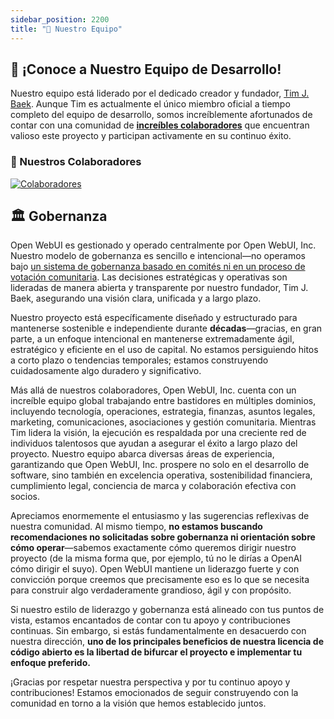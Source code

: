 ```yaml
---
sidebar_position: 2200
title: "👥 Nuestro Equipo"
---
```



<TopBanners />

## 🌟 ¡Conoce a Nuestro Equipo de Desarrollo!

Nuestro equipo está liderado por el dedicado creador y fundador, [Tim J. Baek](https://github.com/tjbck). Aunque Tim es actualmente el único miembro oficial a tiempo completo del equipo de desarrollo, somos increíblemente afortunados de contar con una comunidad de **[increíbles colaboradores](https://github.com/open-webui/open-webui/graphs/contributors)** que encuentran valioso este proyecto y participan activamente en su continuo éxito.

### 💓 Nuestros Colaboradores

<a href="https://github.com/open-webui/open-webui/graphs/contributors">
  <img
    src="https://contrib.rocks/image?repo=open-webui/open-webui"
    alt="Colaboradores"
  />
</a>

## 🏛️ Gobernanza

Open WebUI es gestionado y operado centralmente por Open WebUI, Inc. Nuestro modelo de gobernanza es sencillo e intencional—no operamos bajo [un sistema de gobernanza basado en comités ni en un proceso de votación comunitaria](https://www.reddit.com/r/OpenWebUI/comments/1ijkh6m/comment/mbf0yhm/). Las decisiones estratégicas y operativas son lideradas de manera abierta y transparente por nuestro fundador, Tim J. Baek, asegurando una visión clara, unificada y a largo plazo.

Nuestro proyecto está específicamente diseñado y estructurado para mantenerse sostenible e independiente durante **décadas**—gracias, en gran parte, a un enfoque intencional en mantenerse extremadamente ágil, estratégico y eficiente en el uso de capital. No estamos persiguiendo hitos a corto plazo o tendencias temporales; estamos construyendo cuidadosamente algo duradero y significativo.

Más allá de nuestros colaboradores, Open WebUI, Inc. cuenta con un increíble equipo global trabajando entre bastidores en múltiples dominios, incluyendo tecnología, operaciones, estrategia, finanzas, asuntos legales, marketing, comunicaciones, asociaciones y gestión comunitaria. Mientras Tim lidera la visión, la ejecución es respaldada por una creciente red de individuos talentosos que ayudan a asegurar el éxito a largo plazo del proyecto. Nuestro equipo abarca diversas áreas de experiencia, garantizando que Open WebUI, Inc. prospere no solo en el desarrollo de software, sino también en excelencia operativa, sostenibilidad financiera, cumplimiento legal, conciencia de marca y colaboración efectiva con socios.

Apreciamos enormemente el entusiasmo y las sugerencias reflexivas de nuestra comunidad. Al mismo tiempo, **no estamos buscando recomendaciones no solicitadas sobre gobernanza ni orientación sobre cómo operar**—sabemos exactamente cómo queremos dirigir nuestro proyecto (de la misma forma que, por ejemplo, tú no le dirías a OpenAI cómo dirigir el suyo). Open WebUI mantiene un liderazgo fuerte y con convicción porque creemos que precisamente eso es lo que se necesita para construir algo verdaderamente grandioso, ágil y con propósito.

Si nuestro estilo de liderazgo y gobernanza está alineado con tus puntos de vista, estamos encantados de contar con tu apoyo y contribuciones continuas. Sin embargo, si estás fundamentalmente en desacuerdo con nuestra dirección, **uno de los principales beneficios de nuestra licencia de código abierto es la libertad de bifurcar el proyecto e implementar tu enfoque preferido.**

¡Gracias por respetar nuestra perspectiva y por tu continuo apoyo y contribuciones! Estamos emocionados de seguir construyendo con la comunidad en torno a la visión que hemos establecido juntos.

